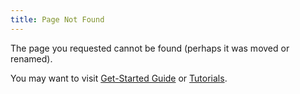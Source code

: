 ```yaml
---
title: Page Not Found
---
```


The page you requested cannot be found (perhaps it was moved or renamed).

You may want to visit [Get-Started Guide](docs/using-turing/getting-started.qmd) or [Tutorials](docs/tutorials/00-introduction.qmd).